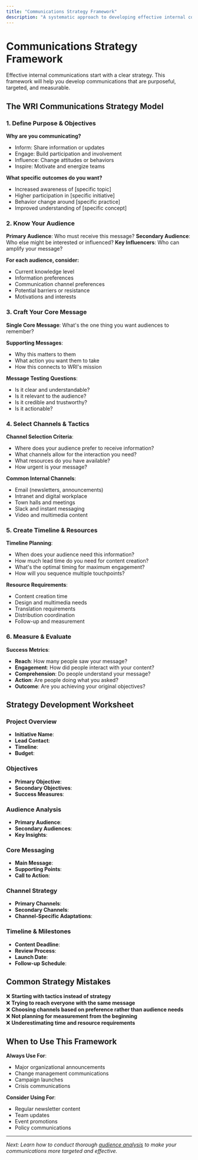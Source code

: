 ```yaml
---
title: "Communications Strategy Framework"
description: "A systematic approach to developing effective internal communications strategies that align with organizational goals."
---
```


# Communications Strategy Framework

Effective internal communications start with a clear strategy. This framework will help you develop communications that are purposeful, targeted, and measurable.

## The WRI Communications Strategy Model

### **1. Define Purpose & Objectives**

**Why are you communicating?**
- Inform: Share information or updates
- Engage: Build participation and involvement  
- Influence: Change attitudes or behaviors
- Inspire: Motivate and energize teams

**What specific outcomes do you want?**
- Increased awareness of [specific topic]
- Higher participation in [specific initiative]
- Behavior change around [specific practice]
- Improved understanding of [specific concept]

### **2. Know Your Audience**

**Primary Audience**: Who must receive this message?
**Secondary Audience**: Who else might be interested or influenced?
**Key Influencers**: Who can amplify your message?

**For each audience, consider:**
- Current knowledge level
- Information preferences
- Communication channel preferences
- Potential barriers or resistance
- Motivations and interests

### **3. Craft Your Core Message**

**Single Core Message**: What's the one thing you want audiences to remember?

**Supporting Messages**:
- Why this matters to them
- What action you want them to take
- How this connects to WRI's mission

**Message Testing Questions**:
- Is it clear and understandable?
- Is it relevant to the audience?
- Is it credible and trustworthy?
- Is it actionable?

### **4. Select Channels & Tactics**

**Channel Selection Criteria**:
- Where does your audience prefer to receive information?
- What channels allow for the interaction you need?
- What resources do you have available?
- How urgent is your message?

**Common Internal Channels**:
- Email (newsletters, announcements)
- Intranet and digital workplace
- Town halls and meetings
- Slack and instant messaging
- Video and multimedia content

### **5. Create Timeline & Resources**

**Timeline Planning**:
- When does your audience need this information?
- How much lead time do you need for content creation?
- What's the optimal timing for maximum engagement?
- How will you sequence multiple touchpoints?

**Resource Requirements**:
- Content creation time
- Design and multimedia needs
- Translation requirements
- Distribution coordination
- Follow-up and measurement

### **6. Measure & Evaluate**

**Success Metrics**:
- **Reach**: How many people saw your message?
- **Engagement**: How did people interact with your content?
- **Comprehension**: Do people understand your message?
- **Action**: Are people doing what you asked?
- **Outcome**: Are you achieving your original objectives?

## Strategy Development Worksheet

### **Project Overview**
- **Initiative Name**: 
- **Lead Contact**: 
- **Timeline**: 
- **Budget**: 

### **Objectives**
- **Primary Objective**: 
- **Secondary Objectives**: 
- **Success Measures**: 

### **Audience Analysis**
- **Primary Audience**: 
- **Secondary Audiences**: 
- **Key Insights**: 

### **Core Messaging**
- **Main Message**: 
- **Supporting Points**: 
- **Call to Action**: 

### **Channel Strategy**
- **Primary Channels**: 
- **Secondary Channels**: 
- **Channel-Specific Adaptations**: 

### **Timeline & Milestones**
- **Content Deadline**: 
- **Review Process**: 
- **Launch Date**: 
- **Follow-up Schedule**: 

## Common Strategy Mistakes

❌ **Starting with tactics instead of strategy**  
❌ **Trying to reach everyone with the same message**  
❌ **Choosing channels based on preference rather than audience needs**  
❌ **Not planning for measurement from the beginning**  
❌ **Underestimating time and resource requirements**

## When to Use This Framework

**Always Use For**:
- Major organizational announcements
- Change management communications
- Campaign launches
- Crisis communications

**Consider Using For**:
- Regular newsletter content
- Team updates
- Event promotions
- Policy communications

---

*Next: Learn how to conduct thorough [audience analysis](/strategy/audience-analysis/) to make your communications more targeted and effective.*
